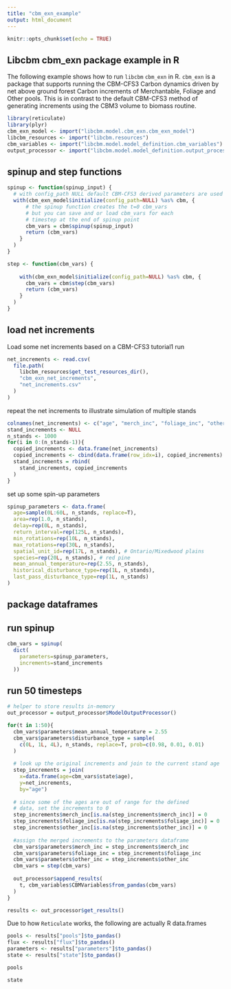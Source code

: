 ```yaml
---
title: "cbm_exn_example"
output: html_document
---
```


```r
knitr::opts_chunk$set(echo = TRUE)
```

## Libcbm cbm_exn package example in R

The following example shows how to run `libcbm` `cbm_exn` in R.  `cbm_exn` is a package that supports running the CBM-CFS3 Carbon dynamics driven by net above ground forest Carbon increments of Merchantable, Foliage and Other pools.  This is in contrast to the default CBM-CFS3 method of generating increments using the CBM3 volume to biomass routine.

```r
library(reticulate)
library(plyr)
cbm_exn_model <- import("libcbm.model.cbm_exn.cbm_exn_model")
libcbm_resources <- import("libcbm.resources")
cbm_variables <- import("libcbm.model.model_definition.cbm_variables")
output_processor <- import("libcbm.model.model_definition.output_processor")
```

## spinup and step functions

```r
spinup <- function(spinup_input) {
  # with config_path NULL default CBM-CFS3 derived parameters are used
  with(cbm_exn_model$initialize(config_path=NULL) %as% cbm, {
      # the spinup function creates the t=0 cbm_vars
      # but you can save and or load cbm_vars for each
      # timestep at the end of spinup point
      cbm_vars = cbm$spinup(spinup_input)
      return (cbm_vars)
    }
  )
}

step <- function(cbm_vars) {
   
    with(cbm_exn_model$initialize(config_path=NULL) %as% cbm, {
      cbm_vars = cbm$step(cbm_vars)
      return (cbm_vars)
    }
  )
}
```

## load net increments

Load some net increments based on a CBM-CFS3 tutorial1 run

```r
net_increments <- read.csv(
  file.path(
    libcbm_resources$get_test_resources_dir(),
    "cbm_exn_net_increments",
    "net_increments.csv"
  )
)
```

repeat the net increments to illustrate simulation of multiple stands

```r
colnames(net_increments) <- c("age", "merch_inc", "foliage_inc", "other_inc")
stand_increments <- NULL
n_stands <- 1000
for(i in 0:(n_stands-1)){
  copied_increments <- data.frame(net_increments)
  copied_increments <- cbind(data.frame(row_idx=i), copied_increments)
  stand_increments = rbind(
    stand_increments, copied_increments
  )
}

```

set up some spin-up parameters 

```r
spinup_parameters <- data.frame(
  age=sample(0L:60L, n_stands, replace=T),
  area=rep(1.0, n_stands),
  delay=rep(0L, n_stands),
  return_interval=rep(125L, n_stands),
  min_rotations=rep(10L, n_stands),
  max_rotations=rep(30L, n_stands),
  spatial_unit_id=rep(17L, n_stands), # Ontario/Mixedwood plains
  species=rep(20L, n_stands), # red pine
  mean_annual_temperature=rep(2.55, n_stands),
  historical_disturbance_type=rep(1L, n_stands),
  last_pass_disturbance_type=rep(1L, n_stands)
)

```
## package dataframes

## run spinup
```r
cbm_vars = spinup(
  dict(
    parameters=spinup_parameters,
    increments=stand_increments
  ))
```



## run 50 timesteps

```r

# helper to store results in-memory
out_processor = output_processor$ModelOutputProcessor()

for(t in 1:50){
  cbm_vars$parameters$mean_annual_temperature = 2.55
  cbm_vars$parameters$disturbance_type = sample(
    c(0L, 1L, 4L), n_stands, replace=T, prob=c(0.98, 0.01, 0.01)
  )
  
  # look up the original increments and join to the current stand age
  step_increments = join(
    x=data.frame(age=cbm_vars$state$age),
    y=net_increments,
    by="age")
  
  # since some of the ages are out of range for the defined 
  # data, set the increments to 0
  step_increments$merch_inc[is.na(step_increments$merch_inc)] = 0
  step_increments$foliage_inc[is.na(step_increments$foliage_inc)] = 0
  step_increments$other_inc[is.na(step_increments$other_inc)] = 0
  
  #assign the merged increments to the parameters dataframe
  cbm_vars$parameters$merch_inc = step_increments$merch_inc
  cbm_vars$parameters$foliage_inc = step_increments$foliage_inc
  cbm_vars$parameters$other_inc = step_increments$other_inc
  cbm_vars = step(cbm_vars)
  
  out_processor$append_results(
    t, cbm_variables$CBMVariables$from_pandas(cbm_vars)
  )
}

```

```r
results <- out_processor$get_results()

```

Due to how `Reticulate` works, the following are actually R data.frames
```r

pools <- results["pools"]$to_pandas()
flux <- results["flux"]$to_pandas()
parameters <- results["parameters"]$to_pandas()
state <- results["state"]$to_pandas()
```

```r
pools
```

```r
state
```